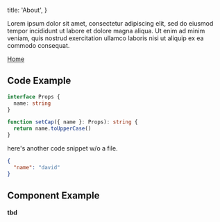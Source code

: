 
  title: 'About',
}


Lorem ipsum dolor sit amet, consectetur adipiscing elit, sed do eiusmod tempor
incididunt ut labore et dolore magna aliqua. Ut enim ad minim veniam, quis
nostrud exercitation ullamco laboris nisi ut aliquip ex ea commodo consequat.

[Home](/)

## Code Example

```typescript:hello.ts
interface Props {
  name: string
}

function setCap({ name }: Props): string {
  return name.toUpperCase()
}
```

here's another code snippet w/o a file.

```json
{
  "name": "david"
}
```

## Component Example

**tbd**
